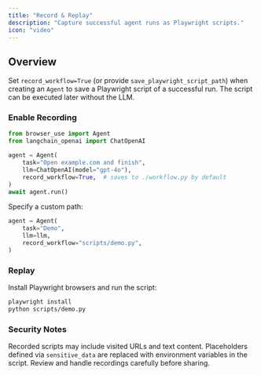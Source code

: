 ```yaml
---
title: "Record & Replay"
description: "Capture successful agent runs as Playwright scripts."
icon: "video"
---
```


## Overview

Set `record_workflow=True` (or provide `save_playwright_script_path`) when creating an `Agent` to save a Playwright script of a successful run. The script can be executed later without the LLM.

### Enable Recording

```python
from browser_use import Agent
from langchain_openai import ChatOpenAI

agent = Agent(
    task="Open example.com and finish",
    llm=ChatOpenAI(model="gpt-4o"),
    record_workflow=True,  # saves to ./workflow.py by default
)
await agent.run()
```

Specify a custom path:

```python
agent = Agent(
    task="Demo",
    llm=llm,
    record_workflow="scripts/demo.py",
)
```

### Replay

Install Playwright browsers and run the script:

```bash
playwright install
python scripts/demo.py
```

### Security Notes

Recorded scripts may include visited URLs and text content. Placeholders defined via `sensitive_data` are replaced with environment variables in the script. Review and handle recordings carefully before sharing.
